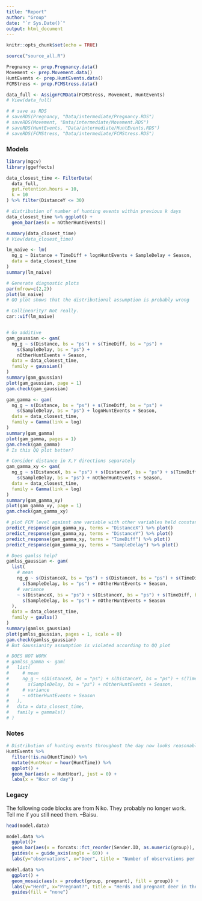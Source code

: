 ```yaml
---
title: "Report"
author: "Group"
date: "`r Sys.Date()`"
output: html_document
---
```


```r
knitr::opts_chunk$set(echo = TRUE)
```

```r
source("source_all.R")
```

```r
Pregnancy <- prep.Pregnancy.data()
Movement <- prep.Movement.data()
HuntEvents <- prep.HuntEvents.data()
FCMStress <- prep.FCMStress.data()

data_full <- AssignFCMData(FCMStress, Movement, HuntEvents)
# View(data_full)

# # save as RDS
# saveRDS(Pregnancy, "Data/intermediate/Pregnancy.RDS")
# saveRDS(Movement, "Data/intermediate/Movement.RDS")
# saveRDS(HuntEvents, "Data/intermediate/HuntEvents.RDS")
# saveRDS(FCMStress, "Data/intermediate/FCMStress.RDS")
```

### Models

```r
library(mgcv)
library(ggeffects)

data_closest_time <- FilterData(
  data_full,
  gut.retention.hours = 10,
  k = 10
) %>% filter(DistanceY <= 30)

# distribution of number of hunting events within previous k days
data_closest_time %>% ggplot() +
  geom_bar(aes(x = nOtherHuntEvents))

summary(data_closest_time)
# View(data_closest_time)

lm_naive <- lm(
  ng_g ~ Distance + TimeDiff + lognHuntEvents + SampleDelay + Season,
  data = data_closest_time
)
summary(lm_naive)

# Generate diagnostic plots
par(mfrow=c(2,2))
plot(lm_naive)
# QQ plot shows that the distributional assumption is probably wrong

# Collinearity? Not really.
car::vif(lm_naive)


# Go additive
gam_gaussian <- gam(
  ng_g ~ s(Distance, bs = "ps") + s(TimeDiff, bs = "ps") +
    s(SampleDelay, bs = "ps") +
    nOtherHuntEvents + Season,
  data = data_closest_time,
  family = gaussian()
)
summary(gam_gaussian)
plot(gam_gaussian, page = 1)
gam.check(gam_gaussian)

gam_gamma <- gam(
  ng_g ~ s(Distance, bs = "ps") + s(TimeDiff, bs = "ps") +
    s(SampleDelay, bs = "ps") + lognHuntEvents + Season,
  data = data_closest_time,
  family = Gamma(link = log)
)
summary(gam_gamma)
plot(gam_gamma, pages = 1)
gam.check(gam_gamma)
# Is this QQ plot better?

# Consider distance in X,Y directions separately
gam_gamma_xy <- gam(
  ng_g ~ s(DistanceX, bs = "ps") + s(DistanceY, bs = "ps") + s(TimeDiff, bs = "ps") +
    s(SampleDelay, bs = "ps") + nOtherHuntEvents + Season,
  data = data_closest_time,
  family = Gamma(link = log)
)
summary(gam_gamma_xy)
plot(gam_gamma_xy, page = 1)
gam.check(gam_gamma_xy)

# plot FCM level against one variable with other variables held constant
predict_response(gam_gamma_xy, terms = "DistanceX") %>% plot()
predict_response(gam_gamma_xy, terms = "DistanceY") %>% plot()
predict_response(gam_gamma_xy, terms = "TimeDiff") %>% plot()
predict_response(gam_gamma_xy, terms = "SampleDelay") %>% plot()

# Does gamlss help?
gamlss_gaussian <- gam(
  list(
    # mean
    ng_g ~ s(DistanceX, bs = "ps") + s(DistanceY, bs = "ps") + s(TimeDiff, bs = "ps") +
      s(SampleDelay, bs = "ps") + nOtherHuntEvents + Season,
    # variance
    ~ s(DistanceX, bs = "ps") + s(DistanceY, bs = "ps") + s(TimeDiff, bs = "ps") +
      s(SampleDelay, bs = "ps") + nOtherHuntEvents + Season
  ),
  data = data_closest_time,
  family = gaulss()
)
summary(gamlss_gaussian)
plot(gamlss_gaussian, pages = 1, scale = 0)
gam.check(gamlss_gaussian)
# But Gaussianity assumption is violated according to QQ plot

# DOES NOT WORK
# gamlss_gamma <- gam(
#   list(
#     # mean
#     ng_g ~ s(DistanceX, bs = "ps") + s(DistanceY, bs = "ps") + s(TimeDiff, bs = "ps") +
#       s(SampleDelay, bs = "ps") + nOtherHuntEvents + Season,
#     # variance
#     ~ nOtherHuntEvents + Season
#   ),
#   data = data_closest_time,
#   family = gammals()
# )
```

### Notes

```r
# Distribution of hunting events throughout the day now looks reasonable
HuntEvents %>%
  filter(!is.na(HuntTime)) %>%
  mutate(HuntHour = hour(HuntTime)) %>%
  ggplot() +
  geom_bar(aes(x = HuntHour), just = 0) +
  labs(x = "Hour of day")
```

### Legacy

The following code blocks are from Niko. They probably no longer work. Tell me if you still need them. --Baisu.

```r
head(model.data)

model.data %>%
  ggplot()+
  geom_bar(aes(x = forcats::fct_reorder(Sender.ID, as.numeric(group)), fill = group)) +
  guides(x = guide_axis(angle = 60)) +   
  labs(y="observations", x="Deer", title = "Number of observations per deer and herd") 

model.data %>%
  ggplot() +
  geom_mosaic(aes(x = product(group, pregnant), fill = group)) +   
  labs(y="Herd", x="Pregnant?", title = "Herds and pregnant deer in the model data") +
  guides(fill = "none")
```


<!-- 
```r
simple.model <- lm(ng_g ~., data = model.data)
summary(simple.model)

mod <- lm(ng_g ~ TimeDiff * I(1/Distance), data = model.data)
summary(mod)

random.intercept.model <- lmer(ng_g ~ TimeDiff + Distance + (1 | group/Sender.ID) + (1 | pregnant), data = model.data)

random.slope.model <- lmer(ng_g ~ (TimeDiff + Distance | Sender.ID) + 
                             #(TimeDiff + Distance | pregnant) +
                             (1 | pregnant), 
                           data = model.data)

summary(random.intercept.model)
```


```r
model.data.augmented <- model.data %>%
  mutate(simple.model = predict(simple.model, model.data),
         even.simpler.model = predict(mod, model.data),
         random.intercept.model = predict(random.intercept.model, model.data),
         random.slope.model = predict(random.slope.model, model.data),
         Sample_ID = data.full$Sample_ID) %>%
  pivot_longer(c(even.simpler.model, simple.model, random.intercept.model, random.slope.model),
               values_to = ".fit",
               names_to = "model") %>%
  mutate(.resid = ng_g - .fit)

RMSEs <- model.data.augmented %>%
  group_by(model) %>%
  summarise(RMSE = sqrt(mean(.resid^2)))

ggplot(model.data.augmented, aes(color = model)) +
  stat_qq_line(aes(sample = .resid), color = "black") + 
  stat_qq(aes(sample = .resid), alpha = .7, size = 1) + 
  theme_light() +
  labs(y = "Residuals", x = "theoretical Quantiles", title = "QQ-Plots of different model fits") +
  ggrepel::geom_label_repel(data = RMSEs, aes(label = sprintf("RMSE: %.2f", RMSE), x = 2, y = -150), direction = "y", force = .5) 

ggplot(model.data.augmented, aes(color = model)) +
  geom_point(aes(x = .fit, y = .resid)) +
  geom_hline(yintercept = 0, color = "black") +
  labs(y = "Residuals",x = "fitted values", title = "Residuals vs fitted values") +
  facet_wrap(~model, nrow = 3) +
  guides(color = "none")


ggplot(model.data.augmented, aes(color = model)) +
  geom_point(aes(x = ng_g, y = .fit), alpha = .5, size = 1) +
  geom_smooth(aes(x = ng_g, y = .fit), method = "lm", se = FALSE) +
  geom_abline(slope = 1) +
  labs(x = "actual", y = "predicted")
```
-->
